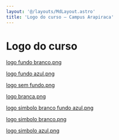 ```yaml
---
layout: '@/layouts/MdLayout.astro'
title: 'Logo do curso — Campus Arapiraca'
---
```




Logo do curso
=============








[logo fundo branco.png](/cpt/documentos/logo-do-curso/logo-cc-arapiraca-1.png/view)


[logo fundo azul.png](/cpt/documentos/logo-do-curso/logo-cc-arapiraca-2.png/view)


[logo sem fundo.png](/cpt/documentos/logo-do-curso/logo-cc-arapiraca.png/view)


[logo branca.png](/cpt/documentos/logo-do-curso/logo-cc-branca.png/view)


[logo simbolo branco fundo azul.png](/cpt/documentos/logo-do-curso/logo-cc-simbolo-branco-fundo-azul.png/view)


[logo simbolo branco.png](/cpt/documentos/logo-do-curso/logo-cc-simbolo-branco.png/view)


[logo simbolo azul.png](/cpt/documentos/logo-do-curso/logo-cc-simbolo.png/view)









